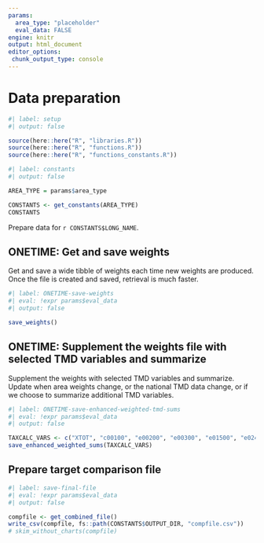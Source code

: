 ```yaml
---
params:
  area_type: "placeholder"
  eval_data: FALSE
engine: knitr  
output: html_document
editor_options: 
 chunk_output_type: console
---
```


# Data preparation

```r
#| label: setup
#| output: false

source(here::here("R", "libraries.R"))
source(here::here("R", "functions.R"))
source(here::here("R", "functions_constants.R"))

```


```r
#| label: constants
#| output: false

AREA_TYPE = params$area_type

CONSTANTS <- get_constants(AREA_TYPE)
CONSTANTS

```

Prepare data for `r CONSTANTS$LONG_NAME`.

## ONETIME: Get and save weights

Get and save a wide tibble of weights each time new weights are produced. Once the file is created and saved, retrieval is much faster.

```r
#| label: ONETIME-save-weights
#| eval: !expr params$eval_data
#| output: false

save_weights()

```

## ONETIME: Supplement the weights file with selected TMD variables and summarize

Supplement the weights with selected TMD variables and summarize. Update when area weights change, or the national TMD data change, or if we choose to summarize additional TMD variables.


```r
#| label: ONETIME-save-enhanced-weighted-tmd-sums
#| eval: !expr params$eval_data
#| output: false

TAXCALC_VARS <- c("XTOT", "c00100", "e00200", "e00300", "e01500", "e02400", "e26270", "e18400", "e18500", "iitax")
save_enhanced_weighted_sums(TAXCALC_VARS)

```

## Prepare target comparison file

```r
#| label: save-final-file
#| eval: !expr params$eval_data
#| output: false

compfile <- get_combined_file()
write_csv(compfile, fs::path(CONSTANTS$OUTPUT_DIR, "compfile.csv"))
# skim_without_charts(compfile)

```


